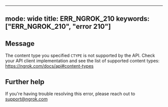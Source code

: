 
---
mode: wide
title: ERR_NGROK_210
keywords: ["ERR_NGROK_210", "error 210"]
---

## Message
The content type you specified `CTYPE` is not supported by the API. Check your API client implementation and see the list of supported content types: https://ngrok.com/docs/api#content-types




## Further help
If you're having trouble resolving this error, please reach out to [support@ngrok.com](mailto:support@ngrok.com?subject=Help%20with%20ERR_NGROK_210)

